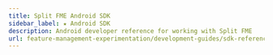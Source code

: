 ---
title: Split FME Android SDK
sidebar_label: ★ Android SDK
description: Android developer reference for working with Split FME
url: feature-management-experimentation/development-guides/sdk-reference/kotlin/android-sdk?android-sdk-lang-choice=kotlin
---



<AndroidSdk/>